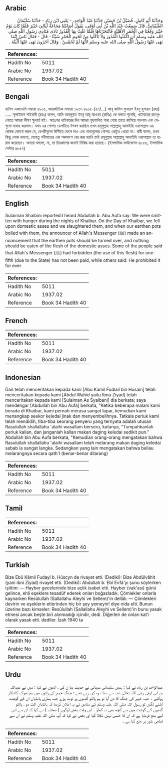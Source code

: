 ## Arabic


<div dir="rtl" lang="ar" style={{fontSize:'larger',backgroundColor:'#f8f9fa',padding:20}}>
وَحَدَّثَنَا أَبُو كَامِلٍ، فُضَيْلُ بْنُ حُسَيْنٍ حَدَّثَنَا عَبْدُ الْوَاحِدِ، - يَعْنِي ابْنَ زِيَادٍ - حَدَّثَنَا سُلَيْمَانُ الشَّيْبَانِيُّ، قَالَ سَمِعْتُ عَبْدَ اللَّهِ بْنَ أَبِي أَوْفَى، يَقُولُ أَصَابَتْنَا مَجَاعَةٌ لَيَالِيَ خَيْبَرَ فَلَمَّا كَانَ يَوْمُ خَيْبَرَ وَقَعْنَا فِي الْحُمُرِ الأَهْلِيَّةِ فَانْتَحَرْنَاهَا فَلَمَّا غَلَتْ بِهَا الْقُدُورُ نَادَى مُنَادِي رَسُولِ اللَّهِ صلى الله عليه وسلم أَنِ اكْفَئُوا الْقُدُورَ وَلاَ تَأْكُلُوا مِنْ لُحُومِ الْحُمُرِ شَيْئًا - قَالَ - فَقَالَ نَاسٌ إِنَّمَا نَهَى عَنْهَا رَسُولُ اللَّهِ صلى الله عليه وسلم لأَنَّهَا لَمْ تُخَمَّسْ ‏.‏ وَقَالَ آخَرُونَ نَهَى عَنْهَا أَلْبَتَّةَ ‏.‏
</div>
<div style={{backgroundColor:'#f8f9fa',padding:20, marginBottom: 10}}><table> <thead> <tr> <th>References:</th> <th></th> </tr> </thead> <tbody><tr><td>Hadith No</td><td>5011</td></tr><tr><td>Arabic No</td><td>1937.02</td></tr><tr><td>Reference</td><td>Book 34 Hadith 40</td></tr></tbody></table></div>

## Bengali


<div dir="ltr" lang="bn" style={{fontSize:'larger',backgroundColor:'#f8f9fa',padding:20}}>
হাদিস একাডেমি নাম্বারঃ ৪৯০৫, আন্তর্জাতিক নাম্বারঃ ১৯৩৭ ৪৯০৫-(২৭/…) আবূ কামিল ফুযায়ল ইবনু হুসায়ন (রহঃ) ..... সুলাইমান শাইবানী (রহঃ) বলেন, আমি আবদুল্লাহ ইবনু আবূ আওফা (রাযিঃ) কে বলতে শুনেছি, খাইবারের রাতগুলোতে আমরা ভীষণ ক্ষুধার্ত হই। অতঃপর খাইবারের দিন আমরা গৃহপালিত গাধা পেয়ে তাতে ঝাপিয়ে পড়লাম এবং সেগুলো যাবাহ করলাম। যখন এর গোশত ডেগচীতে টগবগ করছিল তখন রসূলুল্লাহ সাল্লাল্লাহু আলাইহি ওয়াসাল্লাম এর ঘোষক ঘোযণা করল যে, ডেগচীগুলো উল্টিয়ে ফেলে দাও এবং গাধাগুলোর গোশত একটুও খেয়ো না। রাবী বলেন, তখন কিছু লোক বললো, যেহেতু গনীমাতের এক পঞ্চমাংশ বের করা হয়নি তাই রসূলুল্লাহ সাল্লাল্লাহু আলাইহি ওয়াসাল্লাম তা হারাম করেছেন। অন্যরা বললো, না, তা চিরকালের জন্যই নিষিদ্ধ করা হয়েছে। (ইসলামিক ফাউন্ডেশন ৪৮৫৬, ইসলামিক সেন্টার ৪৮৫৭)
</div>
<div style={{backgroundColor:'#f8f9fa',padding:20, marginBottom: 10}}><table> <thead> <tr> <th>References:</th> <th></th> </tr> </thead> <tbody><tr><td>Hadith No</td><td>5011</td></tr><tr><td>Arabic No</td><td>1937.02</td></tr><tr><td>Reference</td><td>Book 34 Hadith 40</td></tr></tbody></table></div>

## English


<div dir="ltr" lang="en" style={{fontSize:'larger',backgroundColor:'#f8f9fa',padding:20}}>
Sulaiman Shaibini reported:I heard Abdullah b. Abu Aufa say: We were smitten with hunger during the nights of Khaibar. On the Day of Khaibar, we fell upon domestic asses and we slaughtered them, and when our earthen pots boiled with them, the announcer of Allah's Messenger (ﷺ) made an annoancement that the earthen pots should be turned over, and nothing should be eaten of the flesh of the domestic asses. Some of the people said that Allah's Messenger (ﷺ) had forbidden (the use of this flesh) for one-fifth (due to the State) has not been paid, while others said: He prohibited it for ever
</div>
<div style={{backgroundColor:'#f8f9fa',padding:20, marginBottom: 10}}><table> <thead> <tr> <th>References:</th> <th></th> </tr> </thead> <tbody><tr><td>Hadith No</td><td>5011</td></tr><tr><td>Arabic No</td><td>1937.02</td></tr><tr><td>Reference</td><td>Book 34 Hadith 40</td></tr></tbody></table></div>

## French


<div dir="ltr" lang="fr" style={{fontSize:'larger',backgroundColor:'#f8f9fa',padding:20}}>

</div>
<div style={{backgroundColor:'#f8f9fa',padding:20, marginBottom: 10}}><table> <thead> <tr> <th>References:</th> <th></th> </tr> </thead> <tbody><tr><td>Hadith No</td><td>5011</td></tr><tr><td>Arabic No</td><td>1937.02</td></tr><tr><td>Reference</td><td>Book 34 Hadith 40</td></tr></tbody></table></div>

## Indonesian


<div dir="ltr" lang="id" style={{fontSize:'larger',backgroundColor:'#f8f9fa',padding:20}}>
Dan telah menceritakan kepada kami [Abu Kamil Fudlail bin Husain] telah menceritakan kepada kami [Abdul Wahid yaitu Ibnu Ziyad] telah menceritakan kepada kami [Sulaiman As Syaibani] dia berkata; saya mendengar [Abdullah bin Abu Aufa] berkata, "Ketika beberapa malam kami berada di Khaibar, kami pernah merasa sangat lapar, kemudian kami menangkap seekor keledai jinak dan menyembelihnya. Tatkala periuk kami telah mendidih, tiba-tiba seorang penyeru yang ternyata adalah utusan Rasulullah shallallahu 'alaihi wasallam berseru, katanya, "Tumpahkanlah periuk kalian, dan janganlah kalian makan daging keledai sedikit pun." Abdullah bin Abu Aufa berkata, "Kemudian orang-orang mengatakan bahwa Rasulullah shallallahu 'alaihi wasallam telah melarang makan daging keledai sebab ia sangat langka. Sedangkan yang lain mengatakan bahwa beliau melarangnya secara qath'I (benar-benar dilarang)
</div>
<div style={{backgroundColor:'#f8f9fa',padding:20, marginBottom: 10}}><table> <thead> <tr> <th>References:</th> <th></th> </tr> </thead> <tbody><tr><td>Hadith No</td><td>5011</td></tr><tr><td>Arabic No</td><td>1937.02</td></tr><tr><td>Reference</td><td>Book 34 Hadith 40</td></tr></tbody></table></div>

## Tamil


<div dir="ltr" lang="ta" style={{fontSize:'larger',backgroundColor:'#f8f9fa',padding:20}}>

</div>
<div style={{backgroundColor:'#f8f9fa',padding:20, marginBottom: 10}}><table> <thead> <tr> <th>References:</th> <th></th> </tr> </thead> <tbody><tr><td>Hadith No</td><td>5011</td></tr><tr><td>Arabic No</td><td>1937.02</td></tr><tr><td>Reference</td><td>Book 34 Hadith 40</td></tr></tbody></table></div>

## Turkish


<div dir="ltr" lang="tr" style={{fontSize:'larger',backgroundColor:'#f8f9fa',padding:20}}>
Bize Ebû Kâmil Fudayl b. Hüscyn de rivayet etti. (Dediki): Bize Abdülvâhit (yani ibni Ziyad) rivayet etti. (Dediki): Abdullah b. Ebî Evfâ'yı şunu söylerken işittim: — Hayber gecelerinde bize açlık isabet etti. Hayber (vak'ası) günü gelince, ehli eşeklere tesadüf ederek onları boğazladık. Çömlekler onlarla kaynarken Resûlullah (Sallallahu Aleyhi ve Sellem)'in dellâlı: — Çömlekleri devirin ve eşeklerin etlerinden hiç bir şey yemeyin! diye nida elti. Bunun üzerine bazı kimseler: Resûlullah (Sallallahu Aleyhi ve Sellem)'in bunu yasak etmesi ancak beşte biri alınmadığı içindir, dedi. Diğerleri de onları kat'i olarak yasak etti. dediler. İzah 1940 ta
</div>
<div style={{backgroundColor:'#f8f9fa',padding:20, marginBottom: 10}}><table> <thead> <tr> <th>References:</th> <th></th> </tr> </thead> <tbody><tr><td>Hadith No</td><td>5011</td></tr><tr><td>Arabic No</td><td>1937.02</td></tr><tr><td>Reference</td><td>Book 34 Hadith 40</td></tr></tbody></table></div>

## Urdu


<div dir="rtl" lang="ur" style={{fontSize:'larger',backgroundColor:'#f8f9fa',padding:20}}>
عبدالواحد بن زیاد نے کہا : ہمیں سلیمانی شیبانی نے حدیث بیا ن کی ، انھوں نے کہا : میں نے عبداللہ بن ابی اوفیٰ رضی اللہ تعالیٰ عنہ سے سنا ، وہ کہہ رہے تھے : جنگ خیبر کی راتوں میں ہم بھوک کاشکار ہوگئے ۔ جب خیبر کی جنگ کا دن آیا تو ہم پالتو گدھوں پر ٹوٹ پڑے جب ہماری ہانڈیاں ان کے گوشت ابلنے لگیں تو رسول اللہ صلی اللہ علیہ وسلم کے منادی نے یہ اعلان کردیا کہ ہانڈیاں الٹ دو ، پالتو گدھوں کے گوشت میں سے کچھ بھی نہ کھاؤ ۔ اس وقت بعض لوگوں ( صحابہ ) نے کہا کہ ان سے اس لیے منع فرمایا ہے کہ ان کا خمس نہیں نکالا گیا اور بعض نے کہا کہ آپ صلی اللہ علیہ وسلم نے ان سے قطعی طور پر منع کیا ہے ۔
</div>
<div style={{backgroundColor:'#f8f9fa',padding:20, marginBottom: 10}}><table> <thead> <tr> <th>References:</th> <th></th> </tr> </thead> <tbody><tr><td>Hadith No</td><td>5011</td></tr><tr><td>Arabic No</td><td>1937.02</td></tr><tr><td>Reference</td><td>Book 34 Hadith 40</td></tr></tbody></table></div>